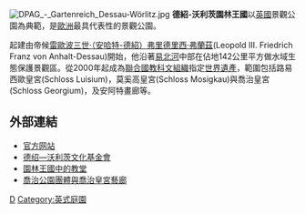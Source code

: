 [[File:DPAG_-_Gartenreich_Dessau-Wörlitz.jpg|right]]
'''德紹-沃利茨園林王國'''以[[英國|英國]]景觀公園為典範，是[[歐洲|歐洲]]最具代表性的景觀公園。

起建由帝候[[利奥波德三世_(安哈尔特-德绍)|雷歐波三世·（安哈特-德紹）弗里德里西·弗蘭茲]](Leopold III. Friedrich Franz von Anhalt-Dessau)開始，他沿著[[易北河|易北河]]中部在佔地142公里平方做水域生態保護景觀區。從2000年起成為[[聯合國教科文組織|聯合國教科文組織]]指定[[世界遺產|世界遺產]]，範圍包括路易西歐皇宮(Schloss Luisium)，莫奚高皇宮(Schloss Mosigkau)與喬治皇宮(Schloss Georgium)，及安阿特畫廊等。

== 外部連結 ==
* [https://web.archive.org/web/20160906231639/http://www.gartenreich.com/en/index.html 官方网站]
* [http://www.gartenreich.com 德绍—沃利茨文化基金會]
* [https://web.archive.org/web/20010228173806/http://gartenreichskirchen-dessau-woerlitz.de/ 園林王國中的教堂]
* [http://www.georgium.de 喬治公園團體與喬治皇宮藝廊] {{Wayback|url=http://www.georgium.de/ |date=20201101012809 }}
{{德国的世界遗产}}

{{Authority control}}
[[Category:德国世界遗产|D]]
[[Category:英式庭園|Category:英式庭園]]